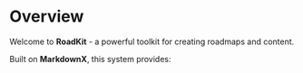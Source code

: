 
# Overview

Welcome to **RoadKit** - a powerful toolkit for creating roadmaps and content.

Built on **MarkdownX**, this system provides:

<Features/>
